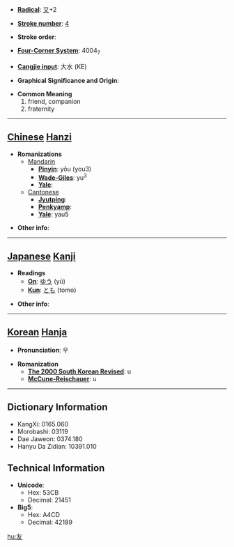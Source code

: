 * '''[[Wiktionary:Chinese radical index| Radical]]''': [[Wiktionary:Chinese radical index 又|又]]+2

* '''[[Wiktionary:Chinese total strokes index|Stroke number]]''': [[Wiktionary:Chinese total strokes index 4|4]]

* '''Stroke order''': 

* '''[[Wiktionary:Chinese four corner index|Four-Corner System]]''': 4004<sub>7</sub>

* '''[[Wiktionary:Chinese Cangjie index|Cangjie input]]''': 大水 (KE)

* '''Graphical Significance and Origin''': 

* '''Common Meaning'''
*#friend, companion
*# fraternity


----

== [[Chinese]] [[Hanzi]] ==

* '''Romanizations'''
** [[Mandarin]]
*** '''[[Pinyin]]''': yǒu (you3)
*** '''[[Wade-Giles]]''': yu<sup>3</sup>
*** '''[[Yale]]''': 
**[[Cantonese]]
***'''[[Jyutping]]''':
***'''[[Penkyamp]]''': 
***'''[[Yale]]''': yau5

* '''Other info''': 

----

== [[Japanese]] [[Kanji]] ==

* '''Readings'''
** '''[[On]]''': [[ゆう]] (yū)
** '''[[Kun]]''': [[とも]] (tomo)

* '''Other info''':  

----

== [[Korean]] [[Hanja]] ==

* '''Pronunciation''': 우

* '''Romanization'''
** '''[[The 2000 South Korean Revised Romanization|The 2000 South Korean Revised]]''': u
** '''[[McCune-Reischauer]]''': u

----

== Dictionary Information ==

* KangXi: 0165.060
* Morobashi: 03119
* Dae Jaweon: 0374.180
* Hanyu Da Zidian: 10391.010

== Technical Information ==

* '''Unicode''':
** Hex: 53CB
** Decimal: 21451
* '''Big5''':
** Hex: A4CD
** Decimal: 42189

[[hu:友]]